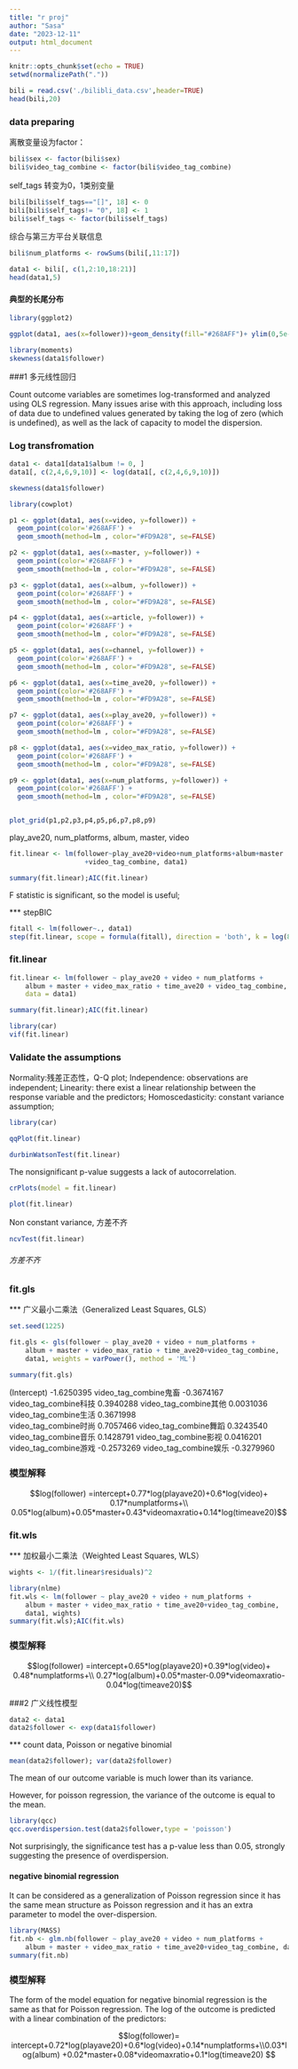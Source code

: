 ```yaml
---
title: "r proj"
author: "Sasa"
date: "2023-12-11"
output: html_document
---
```


```r
knitr::opts_chunk$set(echo = TRUE)
setwd(normalizePath("."))
```



```r
bili = read.csv('./bilibli_data.csv',header=TRUE)
head(bili,20)
```



### data preparing


离散变量设为factor：

```r
bili$sex <- factor(bili$sex)
bili$video_tag_combine <- factor(bili$video_tag_combine)

```


self_tags 转变为0，1类别变量

```r
bili[bili$self_tags=="[]", 18] <- 0
bili[bili$self_tags!= "0", 18] <- 1
bili$self_tags <- factor(bili$self_tags)

```


综合与第三方平台关联信息

```r
bili$num_platforms <- rowSums(bili[,11:17])
```



```r
data1 <- bili[, c(1,2:10,18:21)]
head(data1,5)
```


#### 典型的长尾分布


```r
library(ggplot2)

ggplot(data1, aes(x=follower))+geom_density(fill="#268AFF")+ ylim(0,5e-07)

```




```r
library(moments)
skewness(data1$follower)
```



###1 多元线性回归


Count outcome variables are sometimes log-transformed and analyzed using OLS regression. 
Many issues arise with this approach, including loss of data due to undefined values generated by taking the log of zero (which is undefined), as well as the lack of capacity to model the dispersion.



### Log transfromation


```r
data1 <- data1[data1$album != 0, ]
data1[, c(2,4,6,9,10)] <- log(data1[, c(2,4,6,9,10)])

skewness(data1$follower)

```


```r
library(cowplot)

p1 <- ggplot(data1, aes(x=video, y=follower)) +
  geom_point(color='#268AFF') +
  geom_smooth(method=lm , color="#FD9A28", se=FALSE) 

p2 <- ggplot(data1, aes(x=master, y=follower)) +
  geom_point(color='#268AFF') +
  geom_smooth(method=lm , color="#FD9A28", se=FALSE) 

p3 <- ggplot(data1, aes(x=album, y=follower)) +
  geom_point(color='#268AFF') +
  geom_smooth(method=lm , color="#FD9A28", se=FALSE) 

p4 <- ggplot(data1, aes(x=article, y=follower)) +
  geom_point(color='#268AFF') +
  geom_smooth(method=lm , color="#FD9A28", se=FALSE) 

p5 <- ggplot(data1, aes(x=channel, y=follower)) +
  geom_point(color='#268AFF') +
  geom_smooth(method=lm , color="#FD9A28", se=FALSE) 

p6 <- ggplot(data1, aes(x=time_ave20, y=follower)) +
  geom_point(color='#268AFF') +
  geom_smooth(method=lm , color="#FD9A28", se=FALSE) 

p7 <- ggplot(data1, aes(x=play_ave20, y=follower)) +
  geom_point(color='#268AFF') +
  geom_smooth(method=lm , color="#FD9A28", se=FALSE) 

p8 <- ggplot(data1, aes(x=video_max_ratio, y=follower)) +
  geom_point(color='#268AFF') +
  geom_smooth(method=lm , color="#FD9A28", se=FALSE) 

p9 <- ggplot(data1, aes(x=num_platforms, y=follower)) +
  geom_point(color='#268AFF') +
  geom_smooth(method=lm , color="#FD9A28", se=FALSE) 


plot_grid(p1,p2,p3,p4,p5,p6,p7,p8,p9)

```

play_ave20, num_platforms, album, master, video



```r
fit.linear <- lm(follower~play_ave20+video+num_platforms+album+master 
                   +video_tag_combine, data1)

summary(fit.linear);AIC(fit.linear)
```


F statistic is significant, so the model is useful;



*** stepBIC

```r
fitall <- lm(follower~., data1)
step(fit.linear, scope = formula(fitall), direction = 'both', k = log(8360) )

```



### fit.linear

```r
fit.linear <- lm(follower ~ play_ave20 + video + num_platforms + 
    album + master + video_max_ratio + time_ave20 + video_tag_combine,
    data = data1)

summary(fit.linear);AIC(fit.linear)
```


```r
library(car)
vif(fit.linear)
```




### Validate the assumptions


Normality:残差正态性，Q-Q plot;
Independence: observations are independent;
Linearity: there exist a linear relationship between the response variable and the predictors;
Homoscedasticity: constant variance assumption;



```r
library(car)

qqPlot(fit.linear)

```



```r
durbinWatsonTest(fit.linear)
```

The nonsignificant p-value suggests a lack of autocorrelation.




```r
crPlots(model = fit.linear)
```



```r
plot(fit.linear)
```




Non constant variance, 方差不齐


```r
ncvTest(fit.linear)
```



###### 方差不齐


### fit.gls


*** 广义最小二乘法（Generalized Least Squares, GLS）


```r
set.seed(1225)

fit.gls <- gls(follower ~ play_ave20 + video + num_platforms + 
    album + master + video_max_ratio + time_ave20+video_tag_combine, 
    data1, weights = varPower(), method = 'ML')

summary(fit.gls)
```



(Intercept)           -1.6250395
video_tag_combine鬼畜	-0.3674167
video_tag_combine科技	0.3940288
video_tag_combine其他	0.0031036
video_tag_combine生活	0.3671998	
video_tag_combine时尚	0.7057466
video_tag_combine舞蹈	0.3243540
video_tag_combine音乐	0.1428791
video_tag_combine影视	0.0416201
video_tag_combine游戏	-0.2573269
video_tag_combine娱乐	-0.3279960





### 模型解释


$$log(follower) =intercept+0.77*log(playave20)+0.6*log(video)+ 0.17*numplatforms+\\
0.05*log(album)+0.05*master+0.43*videomaxratio+0.14*log(timeave20)$$




### fit.wls


*** 加权最小二乘法（Weighted Least Squares, WLS）


```r
wights <- 1/(fit.linear$residuals)^2
```


```r
library(nlme)
fit.wls <- lm(follower ~ play_ave20 + video + num_platforms + 
    album + master + video_max_ratio + time_ave20+video_tag_combine, 
    data1, wights)
summary(fit.wls);AIC(fit.wls)
```





### 模型解释


$$log(follower) =intercept+0.65*log(playave20)+0.39*log(video)+ 0.48*numplatforms+\\
0.27*log(album)+0.05*master-0.09*videomaxratio-0.04*log(timeave20)$$






###2 广义线性模型


```r
data2 <- data1
data2$follower <- exp(data1$follower)
```


*** count data, Poisson or negative binomial


```r
mean(data2$follower); var(data2$follower)
```

The mean of our outcome variable is much lower than its variance.

However, for poisson regression, the variance of the outcome is equal to the mean.


```r
library(qcc)
qcc.overdispersion.test(data2$follower,type = 'poisson')

```

Not surprisingly, the significance test has a p-value less than 0.05, strongly suggesting the
presence of overdispersion.



#### negative binomial regression


It can be considered as a generalization of Poisson regression since it has the same mean structure as Poisson regression and it has an extra parameter to model the over-dispersion.


```r
library(MASS)
fit.nb <- glm.nb(follower ~ play_ave20 + video + num_platforms + 
    album + master + video_max_ratio + time_ave20+video_tag_combine, data2)
summary(fit.nb)

```




### 模型解释


The form of the model equation for negative binomial regression is the same as that for Poisson regression. The log of the outcome is predicted with a linear combination of the predictors:


$$log(follower)= intercept+0.72*log(playave20)+0.6*log(video)+0.14*numplatforms+\\0.03*log(album)
+0.02*master+0.08*videomaxratio+0.1*log(timeave20) $$













